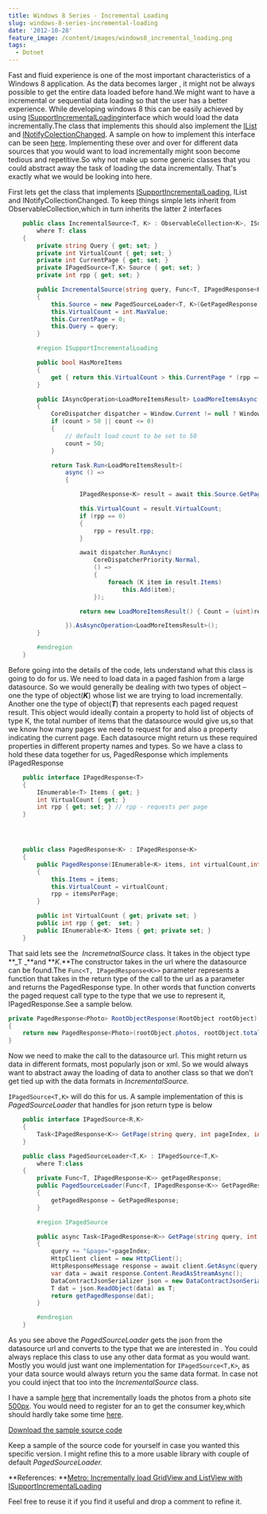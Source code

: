 ```yaml
---
title: Windows 8 Series - Incremental Loading
slug: windows-8-series-incremental-loading
date: '2012-10-28'
feature_image: /content/images/windows8_incremental_loading.png
tags:
  - Dotnet
---
```

Fast and fluid experience is one of the most important characteristics of a Windows 8 application. As the data becomes larger , it might not be always possible to get the entire data loaded before hand.We might want to have a incremental or sequential data loading so that the user has a better experience. While developing windows 8 this can be easily achieved by using [ISupportIncrementalLoading](http://msdn.microsoft.com/en-us/library/windows/apps/Hh701916)interface which would load the data incrementally.The class that implements this should also implement the [IList](http://msdn.microsoft.com/en-us/library/system.collections.ilist.aspx) and [INotifyColectionChanged](http://msdn.microsoft.com/en-us/library/system.collections.specialized.inotifycollectionchanged.aspx). A sample on how to implement this interface can be seen [here](http://msdn.microsoft.com/en-us/library/windows/apps/Hh701916). Implementing these over and over for different data sources that you would want to load incrementally might soon become tedious and repetitive.So why not make up some generic classes that you could abstract away the task of loading the data incrementally. That's exactly what we would be looking into here.

First lets get the class that implements [ISupportIncrementalLoading](http://msdn.microsoft.com/en-us/library/windows/apps/Hh701916), IList and INotifyCollectionChanged. To keep things simple lets inherit from ObservableCollection,which in turn inherits the latter 2 interfaces

```csharp
    public class IncrementalSource<T, K> : ObservableCollection<K>, ISupportIncrementalLoading
        where T: class
    {
        private string Query { get; set; }
        private int VirtualCount { get; set; }
        private int CurrentPage { get; set; }
        private IPagedSource<T,K> Source { get; set; }
        private int rpp { get; set; }

        public IncrementalSource(string query, Func<T, IPagedResponse<K>> GetPagedResponse)
        {
            this.Source = new PagedSourceLoader<T, K>(GetPagedResponse);
            this.VirtualCount = int.MaxValue;
            this.CurrentPage = 0;
            this.Query = query;
        }

        #region ISupportIncrementalLoading

        public bool HasMoreItems
        {
            get { return this.VirtualCount > this.CurrentPage * (rpp == 0 ? 10 :rpp); }
        }

        public IAsyncOperation<LoadMoreItemsResult> LoadMoreItemsAsync(uint count)
        {
            CoreDispatcher dispatcher = Window.Current != null ? Window.Current.Dispatcher : Windows.ApplicationModel.Core.CoreApplication.MainView.CoreWindow.Dispatcher;
            if (count > 50 || count <= 0)
            {
                // default load count to be set to 50
                count = 50;
            }

            return Task.Run<LoadMoreItemsResult>(
                async () =>
                {

                    IPagedResponse<K> result = await this.Source.GetPage(string.Format(this.Query,count), ++this.CurrentPage, (int)count);

                    this.VirtualCount = result.VirtualCount;
                    if (rpp == 0)
                    {
                        rpp = result.rpp;
                    }

                    await dispatcher.RunAsync(
                        CoreDispatcherPriority.Normal,
                        () =>
                        {
                            foreach (K item in result.Items)
                                this.Add(item);
                        });

                    return new LoadMoreItemsResult() { Count = (uint)result.Items.Count() };

                }).AsAsyncOperation<LoadMoreItemsResult>();
        }

        #endregion
    }


```

Before going into the details of the code, lets understand what this class is going to do for us. We need to load data in a paged fashion from a large datasource. So we would generally be dealing with two types of object – one the type of object(**_K_**) whose list we are trying to load incrementally. Another one the type of object(**_T_**) that represents each paged request result. This object would ideally contain a property to hold list of objects of type K, the total number of items that the datasource would give us,so that we know how many pages we need to request for and also a property indicating the current page. Each datasource might return us these required properties in different property names and types. So we have a class to hold these data together for us, PagedResponse which implements IPagedResponse

```csharp
    public interface IPagedResponse<T>
    {
        IEnumerable<T> Items { get; }
        int VirtualCount { get; }
        int rpp { get; set; } // rpp - requests per page
    }




    public class PagedResponse<K> : IPagedResponse<K>
    {
        public PagedResponse(IEnumerable<K> items, int virtualCount,int itemsPerPage)
        {
            this.Items = items;
            this.VirtualCount = virtualCount;
            rpp = itemsPerPage;
        }

        public int VirtualCount { get; private set; }
        public int rpp { get;  set; }
        public IEnumerable<K> Items { get; private set; }
    }


```

That said lets see the  _IncremetnalSource_ class. It takes in the object type \*\*\_T \_\*\*and \*\*_K._\*\*The constructor takes in the url where the datasource can be found.The `Func<T, IPagedResponse<K>>` parameter represents a function that takes in the return type of the call to the url as a parameter and returns the PagedResponse type. In other words that function converts the paged request call type to the type that we use to represent it, IPagedResponse.See a sample below.

```csharp
private PagedResponse<Photo> RootObjectResponse(RootObject rootObject)
{
    return new PagedResponse<Photo>(rootObject.photos, rootObject.total_items, rootObject.photos != null ? rootObject.photos.Count : 0);
}

```

Now we need to make the call to the datasource url. This might return us data in different formats, most popularly json or xml. So we would always want to abstract away the loading of data to another class so that we don’t get tied up with the data formats in _IncrementalSource._

`IPagedSource<T,K>` will do this for us. A sample implementation of this is _PagedSourceLoader_ that handles for json return type is below

```csharp
    public interface IPagedSource<R,K>
    {
        Task<IPagedResponse<K>> GetPage(string query, int pageIndex, int pageSize);
    }

    public class PagedSourceLoader<T,K> : IPagedSource<T,K>
        where T:class
    {
        private Func<T, IPagedResponse<K>> getPagedResponse;
        public PagedSourceLoader(Func<T, IPagedResponse<K>> GetPagedResponse)
        {
            getPagedResponse = GetPagedResponse;
        }

        #region IPagedSource

        public async Task<IPagedResponse<K>> GetPage(string query, int pageIndex, int pageSize)
        {
            query += "&page="+pageIndex;
            HttpClient client = new HttpClient();
            HttpResponseMessage response = await client.GetAsync(query);
            var data = await response.Content.ReadAsStreamAsync();
            DataContractJsonSerializer json = new DataContractJsonSerializer(typeof(T));
            T dat = json.ReadObject(data) as T;
            return getPagedResponse(dat);
        }

        #endregion
    }


```

As you see above the _PagedSourceLoader_ gets the json from the datasource url and converts to the type that we are interested in . You could always replace this class to use any other data format as you would want. Mostly you would just want one implementation for `IPagedSource<T,K>`, as your data source would always return you the same data format. In case not you could inject that too into the _IncrementalSource_ class.

I have a sample [here](http://sdrv.ms/RdPtdL) that incrementally loads the photos from a photo site [500px](http://500px.com/flow). You would need to register for an to get the consumer key,which should hardly take some time [here](http://500px.com/settings/applications?from=developers).

<ImageCard src="/content/images/windows8_incremental_loading.png" alt="windows8 incremental loading" />

[Download the sample source code](https://github.com/rahulpnath/Blog/tree/master/Windows8%20-%20IncrementalLoading)

Keep a sample of the source code for yourself in case you wanted this specific version. I might refine this to a more usable library with couple of default _PagedSourceLoader._

\*\*References: \*\*[Metro: Incrementally load GridView and ListView with ISupportIncrementalLoading](http://www.silverlightplayground.org/post/2012/06/10/Metro-Incrementally-load-GridView-and-ListView-with-ISupportIncrementalLoading.aspx)

Feel free to reuse it if you find it useful and drop a comment to refine it.
